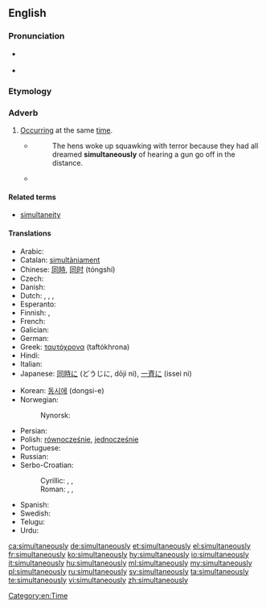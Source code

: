==English==

===Pronunciation===
* {{a|UK}} {{IPA|/ˌsɪməlˈteɪnɪəsli/}}
* {{a|US}} {{IPA|/ˌsaɪməlˈteɪnɪəsli/}}

===Etymology===
{{suffix|simultaneous|ly}}

===Adverb===
{{en-adv|-}}

# [[occur|Occurring]] at the same [[time]].
#* {{RQ:Orwell Animal Farm|6}}
#*: The hens woke up squawking with terror because they had all dreamed '''simultaneously''' of hearing a gun go off in the distance.
#*{{quote-magazine|date=2013-07-19|author={{w|Timothy Garton Ash}}
|volume=189|issue=6|page=18|magazine={{w|The Guardian Weekly}}
|title=[http://www.theguardian.com/commentisfree/2013/jul/10/geopolitics-transatlantic-trade-deal Where Dr Pangloss meets Machiavelli]
|passage=Hidden behind thickets of acronyms and gorse bushes of detail, a new great game is under way across the globe. Some call it geoeconomics, but it's geopolitics too. The current power play consists of an extraordinary range of countries '''simultaneously''' sitting down to negotiate big free trade and investment agreements.}}

====Related terms====
* [[simultaneity]]

====Translations====
{{trans-top|occurring at the same time}}
* Arabic: {{t|ar|معًا|tr=máʕan}}
* Catalan: [[simultàniament]]
* Chinese: [[同時]], [[同时]] (tóngshí)
* Czech: {{t+|cs|zároveň}}
* Danish: {{t|da|samtidigt}}
* Dutch: {{t+|nl|tegelijkertijd}}, {{t+|nl|tegelijk}}, {{t+|nl|simultaan}}, {{t|nl|gelijktijdig}}
* Esperanto: {{t|eo|samtempe}}
* Finnish: {{t|fi|yhtä aikaa}}, {{t|fi|samanaikaisesti}}
* French: {{t+|fr|simultanément}}
* Galician: {{t|gl|simultaneamente}}
* German: {{t+|de|gleichzeitig}}
* Greek: [[ταυτόχρονα]] (taftókhrona)
* Hindi: {{t|hi|एक बार में|tr=ek baar meN}}
* Italian: {{t+|it|simultaneamente}}
* Japanese: [[同時に]] (どうじに, dōji ni), [[一斉に]] (issei ni)
{{trans-mid}}
* Korean: [[동시에]] (dongsi-e)
* Norwegian:
*: Nynorsk: {{t|nn|samstundes}}
* Persian: {{t+|fa|همزمان}}
* Polish: [[równocześnie]], [[jednocześnie]]
* Portuguese: {{t+|pt|simultaneamente}}
* Russian: {{t+|ru|одновременно|tr=odnovrémenno}}
* Serbo-Croatian:
*: Cyrillic: {{t|sh|си̏мулта̄но}}, {{t|sh|исто̀времено}}, {{t|sh|исто̀добно}}
*: Roman: {{t|sh|sȉmultāno}}, {{t|sh|istòvremeno}}, {{t|sh|istòdobno}}
* Spanish: {{t|es|simultáneamente}}
* Swedish: {{t+|sv|samtidigt}}
* Telugu: {{t|te|ఒకేసారి|tr=okEsaari}}
* Urdu: {{t|ur|ایک بار میں|tr=ek baar meN}}
{{trans-bottom}}

[[Category:en:Time]]

[[ca:simultaneously]]
[[de:simultaneously]]
[[et:simultaneously]]
[[el:simultaneously]]
[[fr:simultaneously]]
[[ko:simultaneously]]
[[hy:simultaneously]]
[[io:simultaneously]]
[[it:simultaneously]]
[[hu:simultaneously]]
[[ml:simultaneously]]
[[my:simultaneously]]
[[pl:simultaneously]]
[[ru:simultaneously]]
[[sv:simultaneously]]
[[ta:simultaneously]]
[[te:simultaneously]]
[[vi:simultaneously]]
[[zh:simultaneously]]